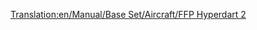 [[Translation:en/Manual/Base Set/Aircraft/FFP Hyperdart 2]]

{{it/Manuale/Set base/Aeromobili/StatAeroplani|Name=FFP Hyperdart 2
|Image=[[File:en/Manual/Base Set/Aircraft/FFPHyperdart2.png|FPP Hyperdart 2]]
|Costo=699.148
|Velocità=2.329 km/h
|Annuale=80.742
|Progettato=2030
|Vita=25
|Tipo=
|Capacità=85 passeggeri e 45 sacchi postali
|Riadattabile=
*130 sacchi postali
*65 casse di beni
*33 tonnellate di cibo, borse di valori o sacchi di oro/diamanti
|Descrizione=Un aereo immaginario e futuristico apparentemente costruito da FFP/BAC Aerospatial
|Real-life=Velivolo immaginario, nessuna corrispondenza con la realtà.
}}




  

        

             

         